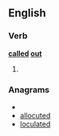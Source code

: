 ==English==

===Verb===
'''[[called]] [[out]]'''

# {{past of|call out}}

===Anagrams===
* {{alphagram|acdellotu}}
* [[allocuted#English|allocuted]]
* [[loculated#English|loculated]]